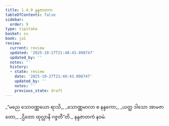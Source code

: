 ```yaml
---
title: 1.4.9 နန္ဒဇာတက
tableOfContents: false
sidebar:
  order: 9
type: tipitaka
basket: su
book: ja1
review:
  current: review
  updated: '2025-10-27T21:48:43.098747'
  updated_by: ''
  notes: ''
  history:
  - state: review
    date: '2025-10-27T21:48:43.098747'
    updated_by: ''
    notes: ''
    previous_state: draft
---
```



<ReviewStatus review={frontmatter.review} showDetails={true} />

<HypothesisAnnotation frontmatter={frontmatter} />

<DynamicBreadcrumb />

<Division number="39" book="ja1" e="ch" v="22" p="10">

<Paragraph number="84" type="verses" book="ja1">
_“မညေ သောဝဏ္ဏယော ရာသိ,_  
_သောဏ္ဏမာလာ စ နန္ဒကော;_  
_ယတ္ထ ဒါသော အာမဇာတော,_  
_ဌိတော ထုလ္လာနိ ဂဇ္ဇတီ”တိ._  


</Paragraph>
</Division>

<Paragraph number="85" type="center" book="ja1">
နန္ဒဇာတကံ နဝမံ.
</Paragraph>